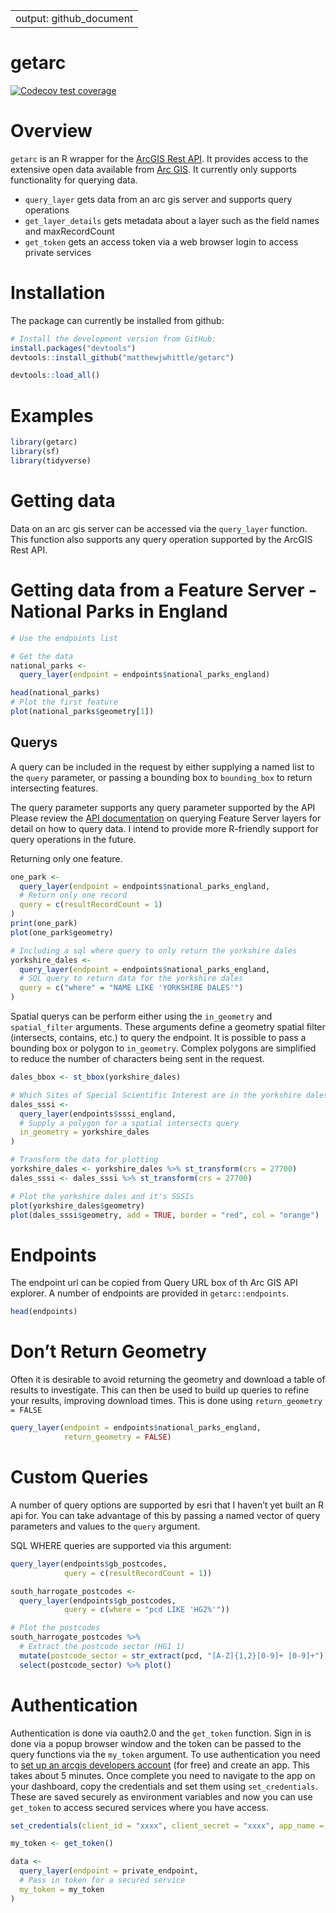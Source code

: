   
---
output: github_document
---

<!-- README.md is generated from README.Rmd. Please edit that file -->
# getarc
  <!-- badges: start -->
  [![Codecov test coverage](https://codecov.io/gh/MatthewJWhittle/getarc/branch/master/graph/badge.svg)](https://codecov.io/gh/MatthewJWhittle/getarc?branch=master)
  
  <!-- badges: end -->

# Overview
`getarc` is an R wrapper for the [ArcGIS Rest API](https://developers.arcgis.com/rest/services-reference/). It provides access to the extensive open data available from [Arc GIS](https://hub.arcgis.com/search).
It currently only supports functionality for querying data. 

* `query_layer` gets data from an arc gis server and supports query operations
* `get_layer_details` gets metadata about a layer such as the field names and maxRecordCount
* `get_token` gets an access token via a web browser login to access private services

# Installation
The package can currently be installed from github:
```r
# Install the development version from GitHub:
install.packages("devtools")
devtools::install_github("matthewjwhittle/getarc")
```
```r
devtools::load_all()
```

# Examples
```r
library(getarc)
library(sf)
library(tidyverse)
```

# Getting data
Data on an arc gis server can be accessed via the `query_layer` function. This function also supports any query operation supported by the ArcGIS Rest API.

# Getting data from a Feature Server - National Parks in England
```r
# Use the endpoints list 

# Get the data
national_parks <- 
  query_layer(endpoint = endpoints$national_parks_england)

head(national_parks)
# Plot the first feature
plot(national_parks$geometry[1])
```

## Querys
A query can be included in the request by either supplying a named list to the `query` parameter, or passing a bounding box to `bounding_box` to return intersecting features.

The query parameter supports any query parameter supported by the API Please review the [API documentation](https://developers.arcgis.com/rest/services-reference/query-feature-service-layer-.htm) on querying Feature Server layers for detail on how to query data. I intend to provide more R-friendly support for query operations in the future.

Returning only one feature.
```r
one_park <- 
  query_layer(endpoint = endpoints$national_parks_england,
  # Return only one record
  query = c(resultRecordCount = 1)
)
print(one_park)
plot(one_park$geometry)

# Including a sql where query to only return the yorkshire dales
yorkshire_dales <- 
  query_layer(endpoint = endpoints$national_parks_england,
  # SQL query to return data for the yorkshire dales 
  query = c("where" = "NAME LIKE 'YORKSHIRE DALES'")
)
```

Spatial querys can be perform either using the `in_geometry` and `spatial_filter` arguments. These arguments define a geometry spatial filter (intersects, contains, etc.) to query the endpoint. It is possible to pass a bounding box or polygon to `in_geometry`. Complex polygons are simplified to reduce the number of characters being sent in the request.

```r
dales_bbox <- st_bbox(yorkshire_dales)

# Which Sites of Special Scientific Interest are in the yorkshire dales?
dales_sssi <- 
  query_layer(endpoints$sssi_england, 
  # Supply a polygon for a spatial intersects query
  in_geometry = yorkshire_dales
)

# Transform the data for plotting
yorkshire_dales <- yorkshire_dales %>% st_transform(crs = 27700)
dales_sssi <- dales_sssi %>% st_transform(crs = 27700)

# Plot the yorkshire dales and it's SSSIs
plot(yorkshire_dales$geometry)
plot(dales_sssi$geometry, add = TRUE, border = "red", col = "orange")
```

# Endpoints 
The endpoint url can be copied from Query URL box of th Arc GIS API explorer. A number of endpoints are provided in `getarc::endpoints`.
```r
head(endpoints)
```

# Don't Return Geometry
Often it is desirable to avoid returning the geometry and download a table of results to investigate. This can then be used to build up queries to refine your results, improving download times. This is done using `return_geometry = FALSE`
```r
query_layer(endpoint = endpoints$national_parks_england, 
            return_geometry = FALSE)
```

# Custom Queries
A number of query options are supported by esri that I haven't yet built an R api for. You can take advantage of this by passing a named vector of query parameters and values to the `query` argument. 

SQL WHERE queries are supported via this argument:
```r
query_layer(endpoints$gb_postcodes, 
            query = c(resultRecordCount = 1))

south_harrogate_postcodes <- 
  query_layer(endpoints$gb_postcodes, 
            query = c(where = "pcd LIKE 'HG2%'"))

# Plot the postcodes
south_harrogate_postcodes %>% 
  # Extract the postcode sector (HG1 1)
  mutate(postcode_sector = str_extract(pcd, "[A-Z]{1,2}[0-9]+ [0-9]+")) %>% 
  select(postcode_sector) %>% plot()
```

# Authentication
Authentication is done via oauth2.0 and the `get_token` function. Sign in is done via a popup browser window and the token can be passed to the query functions via the `my_token` argument. To use authentication you need to [set up an arcgis developers account](https://developers.arcgis.com/sign-up/) (for free) and create an app. This takes about 5 minutes. Once complete you need to navigate to the app on your dashboard, copy the credentials and set them using `set_credentials`. These are saved securely as environment variables and now you can use `get_token` to access secured services where you have access. 
```r
set_credentials(client_id = "xxxx", client_secret = "xxxx", app_name = "My App")

my_token <- get_token()

data <-
  query_layer(endpoint = private_endpoint,
  # Pass in token for a secured service
  my_token = my_token
)
```



